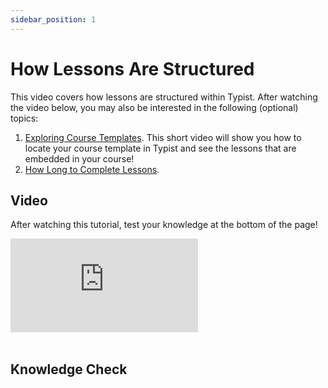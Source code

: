 ```yaml
---
sidebar_position: 1
---
```



# How Lessons Are Structured

This video covers how lessons are structured within Typist. After watching the video below, you may also be interested in the following (optional) topics:

1. [Exploring Course Templates](https://www.loom.com/share/78c0b0bdc4f640538e06779d3f69140f). This short video will show you how to locate your course template in Typist and see the lessons that are embedded in your course!
2. [How Long to Complete Lessons](https://www.loom.com/share/b2bc757d1a8341ad9921e09ba3fb8884).

## Video

After watching this tutorial, test your knowledge at the bottom of the page!

<div style={{ position: "relative", paddingBottom: "56.25%", height: 0 }}>
  <iframe
    src="https://www.loom.com/embed/3616eda470b144fd80710a7910ae94dd?hide_share=true&hideEmbedTopBar=true"
    frameBorder="0"
    webkitallowfullscreen="true"
    mozallowfullscreen="true"
    allowFullScreen
    style={{
      position: "absolute",
      top: 0,
      left: 0,
      width: "100%",
      height: "100%",
    }}
  ></iframe>
</div>
<br />

## Knowledge Check

<MultipleChoice
  question={lessonStructure1.question}
  answerList={lessonStructure1.answers}
/>
<br />
